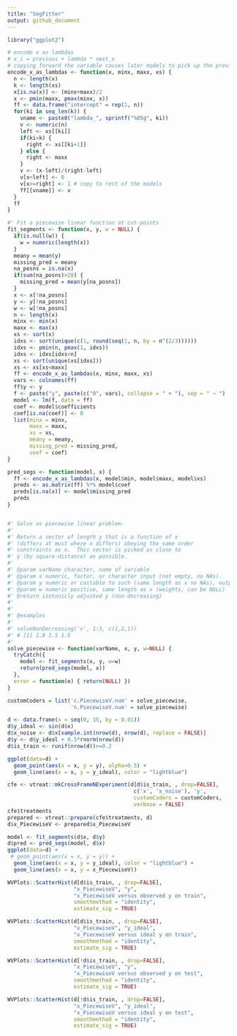 ```yaml
---
title: "SegFitter"
output: github_document
---
```


```r
library("ggplot2")
```

```r

# encode x as lambdas
# x_i = previous + lambda * next_x
# copying forward the variable causes later models to pick up the previous as above.
encode_x_as_lambdas <- function(x, minx, maxx, xs) {
  n <- length(x)
  k <- length(xs)
  x[is.na(x)] <- (minx+maxx)/2
  x <- pmin(maxx, pmax(minx, x))
  ff <- data.frame("intercept" = rep(1, n))
  for(ki in seq_len(k)) {
    vname <- paste0("lambda_", sprintf("%05g", ki))
    v <- numeric(n)
    left <- xs[[ki]]
    if(ki<k) {
      right <- xs[[ki+1]]
    } else {
      right <- maxx
    }
    v <- (x-left)/(right-left)
    v[x<left] <- 0
    v[x>=right] <- 1 # copy to rest of the models
    ff[[vname]] <- v
  }
  ff
}

#' Fit a piecewise linear function at cut-points
fit_segments <- function(x, y, w = NULL) {
  if(is.null(w)) {
    w = numeric(length(x))
  }
  meany = mean(y)
  missing_pred = meany
  na_posns = is.na(x)
  if(sum(na_posns)>20) {
    missing_pred = mean(y[na_posns])
  }
  x <- x[!na_posns]
  y <- y[!na_posns]
  w <- w[!na_posns]
  n <- length(x)
  minx <- min(x)
  maxx <- max(x)
  xs <- sort(x)
  idxs <- sort(unique(c(1, round(seq(1, n, by = n^(2/3))))))
  idxs <- pmin(n, pmax(1, idxs))
  idxs <- idxs[idxs<n]
  xs <- sort(unique(xs[idxs]))
  xs <- xs[xs<maxx]
  ff <- encode_x_as_lambdas(x, minx, maxx, xs)
  vars <- colnames(ff)
  ff$y <- y
  f <- paste("y", paste(c("0", vars), collapse = " + "), sep = " ~ ")
  model <- lm(f, data = ff)
  coef <- model$coefficients
  coef[is.na(coef)] <- 0
  list(minx = minx, 
       maxx = maxx,
       xs = xs,
       meany = meany,
       missing_pred = missing_pred,
       coef = coef)
}

pred_segs <- function(model, x) {
  ff <- encode_x_as_lambdas(x, model$min, model$maxx, model$xs)
  preds <- as.matrix(ff) %*% model$coef
  preds[is.na(x)] <- model$missing_pred
  preds
}


#' Solve as piecewise linear problem.
#'
#' Return a vector of length y that is a function of x
#' (differs at must where x differs) obeying the same order
#' constraints as x.  This vector is picked as close to
#' y (by square-distance) as possible.
#'
#' @param varName character, name of variable
#' @param x numeric, factor, or character input (not empty, no NAs). 
#' @param y numeric or castable to such (same length as x no NAs), output to match
#' @param w numeric positive, same length as x (weights, can be NULL)
#' @return isotonicly adjusted y (non-decreasing)
#'
#'
#' @examples
#' 
#' solveNonDecreasing('v', 1:3, c(1,2,1))
#' # [1] 1.0 1.5 1.5
#' 
solve_piecewise <- function(varName, x, y, w=NULL) {
  tryCatch({
    model <- fit_segments(x, y, w=w)
    return(pred_segs(model, x))
  },
  error = function(e) { return(NULL) })
}

customCoders = list('c.PiecewiseV.num' = solve_piecewise,
                    'n.PiecewiseV.num' = solve_piecewise)
```


```r
d <- data.frame(x = seq(0, 15, by = 0.01))
d$y_ideal <- sin(d$x)
d$x_noise <- d$x[sample.int(nrow(d), nrow(d), replace = FALSE)]
d$y <- d$y_ideal + 0.5*rnorm(nrow(d))
d$is_train <- runif(nrow(d))>=0.2

ggplot(data=d) +
  geom_point(aes(x = x, y = y), alpha=0.5) + 
  geom_line(aes(x = x, y = y_ideal), color = "lightblue")

cfe <- vtreat::mkCrossFrameNExperiment(d[d$is_train, , drop=FALSE], 
                                        c('x', 'x_noise'), 'y',
                                        customCoders = customCoders,
                                        verbose = FALSE)
cfe$treatments
prepared <- vtreat::prepare(cfe$treatments, d)
d$x_PiecewiseV <- prepared$x_PiecewiseV

model <- fit_segments(d$x, d$y)
d$pred <- pred_segs(model, d$x)
ggplot(data=d) +
 # geom_point(aes(x = x, y = y)) + 
  geom_line(aes(x = x, y = y_ideal), color = "lightblue") + 
  geom_line(aes(x = x, y = x_PiecewiseV))

WVPlots::ScatterHist(d[d$is_train, , drop=FALSE], 
                     "x_PiecewiseV", "y",
                     "x_PiecewiseV versus observed y on train",
                     smoothmethod = "identity",
                     estimate_sig = TRUE)

WVPlots::ScatterHist(d[d$is_train, , drop=FALSE], 
                     "x_PiecewiseV", "y_ideal",
                     "x_PiecewiseV versus ideal y on train",
                     smoothmethod = "identity",
                     estimate_sig = TRUE)

WVPlots::ScatterHist(d[!d$is_train, , drop=FALSE], 
                     "x_PiecewiseV", "y",
                     "x_PiecewiseV versus observed y on test",
                     smoothmethod = "identity",
                     estimate_sig = TRUE)

WVPlots::ScatterHist(d[!d$is_train, , drop=FALSE], 
                     "x_PiecewiseV", "y_ideal",
                     "x_PiecewiseV versus ideal y on test",
                     smoothmethod = "identity",
                     estimate_sig = TRUE)
```
